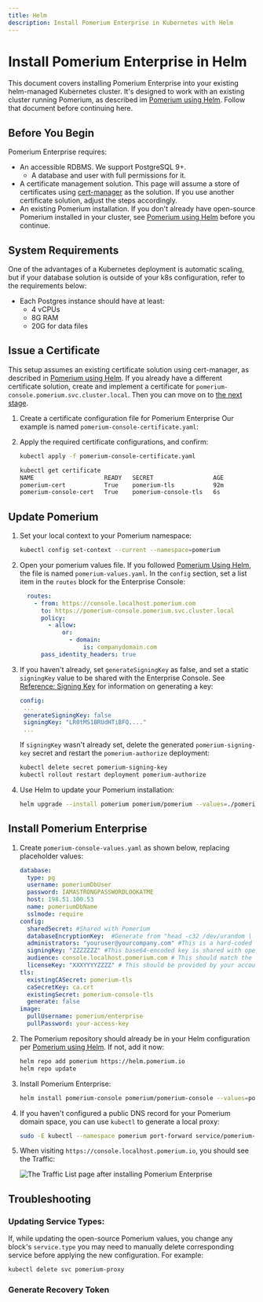 ```yaml
---
title: Helm
description: Install Pomerium Enterprise in Kubernetes with Helm
---
```



# Install Pomerium Enterprise in Helm

This document covers installing Pomerium Enterprise into your existing helm-managed Kubernetes cluster. It's designed to work with an existing cluster running Pomerium, as described im [Pomerium using Helm]. Follow that document before continuing here.

## Before You Begin

Pomerium Enterprise requires:

- An accessible RDBMS. We support PostgreSQL 9+.
   - A database and user with full permissions for it.
- A certificate management solution. This page will assume a store of certificates using [cert-manager] as the solution. If you use another certificate solution, adjust the steps accordingly.
- An existing Pomerium installation. If you don't already have open-source Pomerium installed in your cluster, see [Pomerium using Helm] before you continue.


## System Requirements

One of the advantages of a Kubernetes deployment is automatic scaling, but if your database solution is outside of your k8s configuration, refer to the requirements below:

- Each Postgres instance should have at least:
    - 4 vCPUs
    - 8G RAM
    - 20G for data files

## Issue a Certificate

This setup assumes an existing certificate solution using cert-manager, as described in [Pomerium using Helm]. If you already have a different certificate solution, create and implement a certificate for `pomerium-console.pomerium.svc.cluster.local`. Then you can move on to [the next stage](#update-pomerium).


1. Create a certificate configuration file for Pomerium Enterprise Our example is named `pomerium-console-certificate.yaml`:

   <PomeriumConsoleCertificate/>

1. Apply the required certificate configurations, and confirm:

   ```bash
   kubectl apply -f pomerium-console-certificate.yaml
   ```

   ```bash
   kubectl get certificate
   NAME                    READY   SECRET                 AGE
   pomerium-cert           True    pomerium-tls           92m
   pomerium-console-cert   True    pomerium-console-tls   6s
   ```

## Update Pomerium

1. Set your local context to your Pomerium namespace:

   ```bash
   kubectl config set-context --current --namespace=pomerium
   ```

1. Open your pomerium values file. If you followed [Pomerium Using Helm], the file is named `pomerium-values.yaml`. In the `config` section, set a list item in the `routes` block for the Enterprise Console:

   ```yaml
     routes:
       - from: https://console.localhost.pomerium.com
         to: https://pomerium-console.pomerium.svc.cluster.local
         policy:
           - allow:
               or:
                 - domain:
                     is: companydomain.com
         pass_identity_headers: true
   ```

1. If you haven't already, set `generateSigningKey` as false, and set a static `signingKey` value to be shared with the Enterprise Console. See [Reference: Signing Key](/docs/reference/signing-key) for information on generating a key:

   ```yaml
   config:
    ...
    generateSigningKey: false
    signingKey: "LR0tMS1BRUdHTiBFQ...."
    ...
   ```

   If `signingKey` wasn't already set, delete the generated `pomerium-signing-key` secret and restart the `pomerium-authorize` deployment:

   ```bash
   kubectl delete secret pomerium-signing-key
   kubectl rollout restart deployment pomerium-authorize
   ```

1. Use Helm to update your Pomerium installation:

   ```bash
   helm upgrade --install pomerium pomerium/pomerium --values=./pomerium-values.yaml
   ```

## Install Pomerium Enterprise

1. Create `pomerium-console-values.yaml` as shown below, replacing placeholder values:

   ```yaml title="pomerium-console-values.yaml"
   database:
     type: pg
     username: pomeriumDbUser
     password: IAMASTRONGPASSWORDLOOKATME
     host: 198.51.100.53
     name: pomeriumDbName
     sslmode: require
   config:
     sharedSecret: #Shared with Pomerium
     databaseEncryptionKey:  #Generate from "head -c32 /dev/urandom | base64"
     administrators: "youruser@yourcompany.com" #This is a hard-coded access, remove once setup is complete
     signingKey: "ZZZZZZZ" #This base64-encoded key is shared with open-source Pomerium
     audience: console.localhost.pomerium.com # This should match the "from" value in your Pomerium route, excluding protocol.
     licenseKey: "XXXYYYYZZZZ" # This should be provided by your account team.
   tls:
     existingCASecret: pomerium-tls
     caSecretKey: ca.crt
     existingSecret: pomerium-console-tls
     generate: false
   image:
     pullUsername: pomerium/enterprise
     pullPassword: your-access-key
   ```

1. The Pomerium repository should already be in your Helm configuration per [Pomerium using Helm]. If not, add it now:

   ```bash
   helm repo add pomerium https://helm.pomerium.io
   helm repo update
   ```

1. Install Pomerium Enterprise:

   ```bash
   helm install pomerium-console pomerium/pomerium-console --values=pomerium-console-values.yaml
   ```

1. If you haven't configured a public DNS record for your Pomerium domain space, you can use `kubectl` to generate a local proxy:

   ```bash
   sudo -E kubectl --namespace pomerium port-forward service/pomerium-proxy 443:443
   ```

1. When visiting `https://console.localhost.pomerium.io`, you should see the Traffic:

   ![The Traffic List page after installing Pomerium Enterprise](../img/console-route-traffic.png)

## Troubleshooting

### Updating Service Types:

If, while updating the open-source Pomerium values, you change any block's `service.type` you may need to manually delete corresponding service before applying the new configuration. For example:

```bash
kubectl delete svc pomerium-proxy
```

[Pomerium using Helm]: /docs/guides/helm
[cert-manager]: https://cert-manager.io/docs/

### Generate Recovery Token

<InstallMkcert/>
